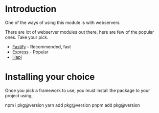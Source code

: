 

# Introduction

One of the ways of using this module is with webservers.

There are lot of webserver modules out there, here are few of the popular ones.
Take your pick.

* [Fastify](https://www.fastify.io/) - Recommended, fast
* [Express](https://expressjs.com/) - Popular
* [Hapi](https://hapi.dev/)

# Installing your choice

Once you pick a framework to use, you must install the package to your project using,

<Tabs groupId="packageManager">
  <TabItem value="npm" label="Npm" default>
     <CodeBlock className="language-bash">
        npm i pkg@version
     </CodeBlock>
  </TabItem>
  <TabItem value="yarn" label="Yarn">
    <CodeBlock className="language-bash">
        yarn add pkg@version
     </CodeBlock>
  </TabItem>
  <TabItem value="pnpm" label="pnpm">
     <CodeBlock className="language-bash">
        pnpm add pkg@version
     </CodeBlock>
  </TabItem>
</Tabs>
